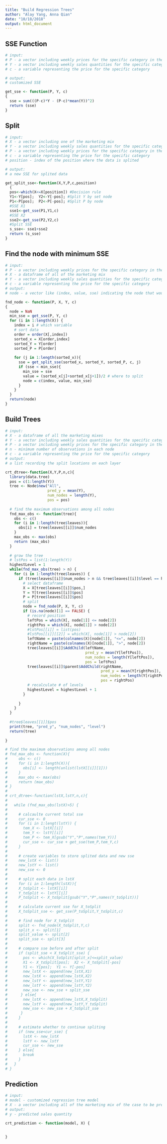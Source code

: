 ```yaml
---
title: "Build Regression Trees"
author: "Alay Yang, Anna Qian"
date: "10/18/2018"
output: html_document
---
```


## SSE Function
```r
# input:
# P - a vector including weekly prices for the specific category in the particular store
# Y - a vector including weekly sales quantities for the specific category in the particular store
# c - a variable representing the price for the specific category

# output:
# customized SSE

get_sse <- function(P, Y, c)
{
  sse = sum(((P-c)*Y - (P-c)*mean(Y))^2)
  return (sse)
}

```


## Split
```r
# input:
# X - a vector including one of the marketing mix
# Y - a vector including weekly sales quantities for the specific category in the particular store
# P - a vector including weekly prices for the specific category in the particular store
# c - a variable representing the price for the specific category
# position - index of the position where the data is splited

# output:
# a new SSE for splited data

get_split_sse<-function(X,Y,P,c,position)
  {
  pos<-which(X<=X[position]) #Decision rule
  Y1<-Y[pos];  Y2<-Y[-pos]; #Split Y by set node
  P1<-P[pos];  P2<-P[-pos]; #Split P by node
  #SSE X1
  sse1<-get_sse(P1,Y1,c)
  #SSE X2
  sse2<-get_sse(P2,Y2,c)
  #Split SSE
  s_sse<- sse1+sse2
  return (s_sse)
}

```


## Find the node with minimum SSE
```r
# input:
# P - a vector including weekly prices for the specific category in the particular store
# X - a dataframe of all of the marketing mix
# Y - a vector including weekly sales quantities for the specific category in the particular store
# c - a variable representing the price for the specific category
# output:
# node - a vector like (index, value, sse) indicating the node that would give the minimum SSE if we split the data there

fnd_node <- function(P, X, Y, c)
{
  node = NaN
  min_sse = get_sse(P, Y, c)
  for (i in 1:length(X)) {
    index = i # which variable
    # sort data
    order = order(X[,index])
    sorted_x = X[order,index]
    sorted_Y = Y[order]
    sorted_P = P[order]
    
    for (j in 1:length(sorted_x)){
      sse = get_split_sse(sorted_x, sorted_Y, sorted_P, c, j)
      if (sse < min_sse){
        min_sse = sse
        value = (sorted_x[j]+sorted_x[j+1])/2 # where to split
        node = c(index, value, min_sse)
      }
    }
  }
  return(node)
}

```


## Build Trees
```r
# input:
# X - a dataframe of all the marketing mixes
# Y - a vector including weekly sales quantities for the specific category in the particular store
# P - a vector including weekly prices for the specific category in the particular store
# n - minimum number of observations in each node
# c - a variable representing the price for the specific category
# output:
# a list recording the split locations on each layer

crt_dtree<-function(X,Y,P,n,c){
  library(data.tree)
  pos = c(1:length(Y))
  tree <- Node$new("All", 
                   pred_y = mean(Y), 
                   num_nodes = length(Y),
                   pos = pos)
  
  # find the maximum observations among all nodes
  fnd_max_obs <- function(tree){
    obs <- c()
    for (i in 1:length(tree$leaves)){
      obs[i] = tree$leaves[[i]]$num_nodes
    }
    max_obs <- max(obs)
    return (max_obs)
  }
  
  # grow the tree
  # lstPos = list(1:length(Y))
  highestLevel = 1
  while(fnd_max_obs(tree) > n) {
    for (i in 1:length(tree$leaves)) {
      if (tree$leaves[[i]]$num_nodes > n && tree$leaves[[i]]$level == highestLevel) {
        # select dataframe
        X = X[tree$leaves[[i]]$pos,]
        Y = Y[tree$leaves[[i]]$pos]
        P = P[tree$leaves[[i]]$pos]
        # split
        node = fnd_node(P, X, Y, c)
        if (is.na(node)[1] == FALSE) {
          # record position
          leftPos = which(X[, node[1]] <= node[2])
          rightPos = which(X[, node[1]] > node[2])
          #lstPos[[i]] = list(pos)
          #lstPos[[i]][[2]] = which(X[, node[1]] > node[2])
          leftName = paste(colnames(X)[node[1]], "<=", node[2])
          rightName = paste(colnames(X)[node[1]], ">", node[2])
          tree$leaves[[i]]$AddChild(leftName,
                                    pred_y = mean(Y[leftPos]),
                                    num_nodes = length(Y[leftPos]),
                                    pos = leftPos)
          tree$leaves[[i]]$parent$AddChild(rightName,
                                           pred_y = mean(Y[rightPos]),
                                           num_nodes = length(Y[rightPos]),
                                           pos = rightPos)
          # recalculate # of levels
          highestLevel = highestLevel + 1
        }
        
      }
    }
  }
  
  #tree$leaves[[1]]$pos
  print(tree, "pred_y", "num_nodes", "level")
  return(tree)
  
}

```


```r
# find the maximum observations among all nodes
# fnd_max_obs <- function(X){
#     obs <- c()
#     for (i in 1:length(X)){
#       obs[i] <- length(unlist(lstX[[i]][1]))
#     }
#     max_obs <- max(obs)
#     return (max_obs)
# }
# 
# crt_dtree<-function(lstX,lstY,n,c){
#     
#   while (fnd_max_obs(lstX)>5) {
#   
#     # calcaulte current total sse
#     cur_sse <- 0
#     for (i in 1:lengt(lstY)) {
#       tem_X <- lstX[[i]]
#       tem_Y <- lstY[[i]]
#       tem_P <- tem_X[gsub("Y","P",names(tem_Y))]
#       cur_sse <- cur_sse + get_sse(tem_P,tem_Y,c)
#     }
#   
#     # create variables to store splited data and new sse
#     new_lstX <- list()
#     new_lstY <- list()
#     new_sse <- 0
#   
#     # split each data in lstX
#     for (i in 1:length(lstX)){
#     X_toSplit <- lstX[[i]]
#     Y_toSplit <- lstY[[i]]
#     P_toSplit <- X_toSplit[gsub("Y","P",names(Y_toSplit))]
#     
#     # calculate current sse for X_toSplit
#     X_toSplit_sse <- get_sse(P_toSplit,Y_toSplit,c)
#     
#     # find node for X_toSplit
#     split <- fnd_node(X_toSplit,Y,c)
#     split_x <- split[1]
#     split_value <- split[2]
#     split_sse <- split[3]
#     
#     # compare sse before and after split
#     if (split_sse < X_toSplit_sse) {
#       pos <- which(X_toSplit[split_x]<=split_value)
#       X1 <- X_toSplit[pos];  X2 <- X_toSplit[-pos]
#       Y1 <- Y[pos];  Y1 <- Y[-pos]
#       new_lstX <- append(new_lstX,X1)
#       new_lstX <- append(new_lstX,X2)
#       new_lstY <- append(new_lstY,Y1)
#       new_lstY <- append(new_lstY,Y2)
#       new_sse <- new_sse + split_sse
#      } else{
#       new_lstX <- append(new_lstX,X_toSplit)
#       new_lstY <- append(new_lstY,Y_toSplit)
#       new_sse <- new_sse + X_toSplit_sse
#      }
#     }
#     
#     # estimate whether to continue spliting
#     if (new_sse<cur_sse) {
#       lstX <- new_lstX
#       lstY <- new_lstY
#       cur_sse <- new_sse
#     } else{
#       break
#     }
#   }
# }


```


## Prediction
```r
# input:
# model - customized regression tree model
# X - a vector including all of the marketing mix of the case to be predicted (a specific category in a particular store for a specific week)
# output:
# y - predicted sales quantity

crt_prediction <- function(model, X) {
  
  
}




```

